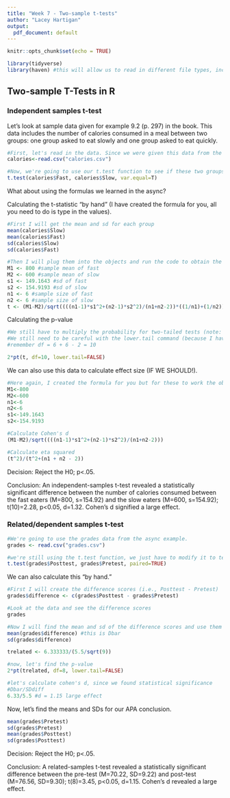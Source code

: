 ---
title: "Week 7 - Two-sample t-tests"
author: "Lacey Hartigan"
output:
  pdf_document: default
---

```{r include=FALSE}
knitr::opts_chunk$set(echo = TRUE)

library(tidyverse)
library(haven) #this will allow us to read in different file types, including .csv files
```

## Two-sample T-Tests in R

### Independent samples t-test

Let's look at sample data given for example 9.2 (p. 297) in the book. This data includes the number of calories consumed in a meal between two groups: one group asked to eat slowly and one group asked to eat quickly.

```{r}
#First, let's read in the data. Since we were given this data from the textbook, we're going to read it in by hand. Note, I changed some of these numbers for the "Fast" group for class purposes.
calories<-read.csv("calories.csv")
```

```{r}
#Now, we're going to use our t.test function to see if these two groups differ
t.test(calories$Fast, calories$Slow, var.equal=T)
```

What about  using the formulas we learned in the async?

Calculating the t-statistic "by hand" (I have created the formula for you, all you need to do is type in the values). 
```{r}
#First I will get the mean and sd for each group
mean(calories$Slow)
mean(calories$Fast)
sd(calories$Slow)
sd(calories$Fast)

#Then I will plug them into the objects and run the code to obtain the t-value using the formula from async
M1 <- 800 #sample mean of fast
M2 <- 600 #sample mean of slow
s1 <- 149.1643 #sd of fast
s2 <- 154.9193 #sd of slow
n1 <- 6 #sample size of fast
n2 <- 6 #sample size of slow
t <- (M1-M2)/sqrt((((n1-1)*s1^2+(n2-1)*s2^2)/(n1+n2-2))*((1/n1)+(1/n2)))
```

Calculating the p-value
```{r}
#We still have to multiply the probability for two-tailed tests (note: the t-table makes this easier)
#We still need to be careful with the lower.tail command (because I have a positive t-statistic I am using FALSE)
#remember df = 6 + 6 - 2 = 10

2*pt(t, df=10, lower.tail=FALSE)
```

We can also use this data to calculate effect size (IF WE SHOULD!). 

```{r}
#Here again, I created the formula for you but for these to work the objects above have to be defined. 
M1<-800
M2<-600
n1<-6
n2<-6
s1<-149.1643
s2<-154.9193

#Calculate Cohen's d
(M1-M2)/sqrt((((n1-1)*s1^2+(n2-1)*s2^2)/(n1+n2-2)))

#Calculate eta squared
(t^2)/(t^2+(n1 + n2 - 2))
```
Decision: Reject the H0; p<.05.

Conclusion: An independent-samples t-test revealed a statistically significant difference between the number of calories consumed between the fast eaters (M=800, s=154.92) and the slow eaters (M=600, s=154.92); t(10)=2.28, p<0.05, d=1.32. Cohen's d signified a large effect. 

### Related/dependent samples t-test

```{r}
#We're going to use the grades data from the async example.
grades <- read.csv("grades.csv")
```

```{r}
#we're still using the t.test function, we just have to modify it to tell R that our data is PAIRED (or related)
t.test(grades$Posttest, grades$Pretest, paired=TRUE)
```

We can also calculate this "by hand."

```{r}
#First I will create the difference scores (i.e., Posttest - Pretest) 
grades$difference <- c(grades$Posttest - grades$Pretest)

#Look at the data and see the difference scores
grades
```

```{r}
#Now I will find the mean and sd of the difference scores and use them to compute t using the formula from async
mean(grades$difference) #this is Dbar
sd(grades$difference)
```

```{r}
trelated <- 6.333333/(5.5/sqrt(9))
```

```{r}
#now, let's find the p-value
2*pt(trelated, df=8, lower.tail=FALSE)
```

```{r}
#let's calculate cohen's d, since we found statistical significance
#Dbar/SDdiff
6.33/5.5 #d = 1.15 large effect
```

Now, let's find the means and SDs for our APA conclusion.
```{r}
mean(grades$Pretest)
sd(grades$Pretest)
mean(grades$Posttest)
sd(grades$Posttest)
```
Decision: Reject the H0; p<.05.

Conclusion: A related-samples t-test revealed a statistically significant difference between the pre-test (M=70.22, SD=9.22) and post-test (M=76.56, SD=9.30); t(8)=3.45, p<0.05, d=1.15. Cohen's d revealed a large effect.


